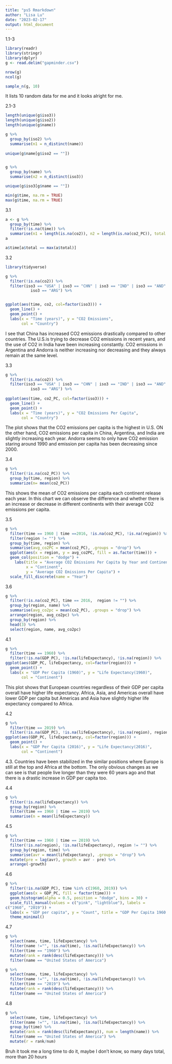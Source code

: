 ```yaml
---
title: "ps5 Rmarkdown"
author: "Lisa Lu"
date: "2023-02-17"
output: html_document
---
```

1.1-3
```r
library(readr)
library(stringr)
library(dplyr)
g <- read.delim("gapminder.csv")

nrow(g)
ncol(g)

sample_n(g, 10)
```
It lists 10 random data for me and it looks alright for me.

2.1-3
```r
length(unique(g$iso3))
length(unique(g$iso2))
length(unique(g$name))

g %>% 
  group_by(iso2) %>% 
  summarise(n1 = n_distinct(name))
  
unique(g$name[g$iso2 == ""])


g %>% 
  group_by(name) %>% 
  summarise(n2 = n_distinct(iso3))

unique(g$iso3[g$name == ""])

min(g$time, na.rm = TRUE)
max(g$time, na.rm = TRUE)
```

3.1
```r
a <- g %>% 
  group_by(time) %>% 
  filter(!is.na(time)) %>%
  summarise(n1 = length(is.na(co2)), n2 = length(is.na(co2_PC)), total = n1+n2)
a

a$time[a$total == max(a$total)]


```

3.2
```r
library(tidyverse)

g %>% 
  filter(!is.na(co2)) %>% 
  filter(iso3 == "USA" | iso3 == "CHN" | iso3 == "IND" | iso3 == "AND" |
           iso3 == "ARG") %>% 


ggplot(aes(time, co2, col=factor(iso3))) +
  geom_line() +
  geom_point() + 
  labs(x = "Time (years)", y = "CO2 Emissions", 
       col = "Country")
```

I see that China has increased CO2 emissions drastically compared to other countries. The U.S.is trying to decrease CO2 emissions in recent years, and the use of CO2 in India have been increasing constantly. CO2 emissions in Argentina and Andorra is neither increasing nor decreasing and they always remain at the same level.

3.3
```r
g %>% 
  filter(!is.na(co2)) %>% 
  filter(iso3 == "USA" | iso3 == "CHN" | iso3 == "IND" | iso3 == "AND" |
           iso3 == "ARG") %>%
  
ggplot(aes(time, co2_PC, col=factor(iso3))) +
  geom_line() +
  geom_point() + 
  labs(x = "Time (years)", y = "CO2 Emissions Per Capita", 
       col = "Country")
```

The plot shows that the CO2 emissions per capita is the highest in U.S. ON the other hand, CO2 emissions per capita in China, Argentina, and India are slightly increasing each year. Andorra seems to only have CO2 emission staring around 1990 and emission per capita has been decreasing since 2000. 

3.4
```r
g %>% 
  filter(!is.na(co2_PC)) %>% 
  group_by(time, region) %>% 
  summarize(n= mean(co2_PC))

```
This shows the mean of CO2 emissions per capita each continent release each year. In this chart we can observe the difference and whether there is an increase or decrease in different continents with their average CO2 emissions per capita.

3.5
```r
g %>% 
  filter(time == 1960 | time ==2016, !is.na(co2_PC), !is.na(region)) %>% 
  filter(region != "") %>% 
  group_by(time, region) %>% 
  summarise(avg_co2PC = mean(co2_PC), .groups = "drop") %>% 
  ggplot(aes(x = region, y = avg_co2PC, fill = as.factor(time))) +
  geom_col(position = "dodge") +
    labs(title = "Average CO2 Emissions Per Capita by Year and Contineny",
         x = "Continent",
         y = "Average CO2 Emissions Per Capita") +
  scale_fill_discrete(name = "Year")
```

3.6
```r
g %>% 
  filter(!is.na(co2_PC), time == 2016,  region != "") %>% 
  group_by(region, name) %>% 
  summarise(avg_co2pc = mean(co2_PC), .groups = "drop") %>% 
  arrange(region, avg_co2pc) %>% 
  group_by(region) %>% 
  head(3) %>% 
  select(region, name, avg_co2pc)
```





4.1
```r
g %>% 
  filter(time == 1960) %>% 
  filter(!is.na(GDP_PC), !is.na(lifeExpectancy), !is.na(region)) %>% 
ggplot(aes(GDP_PC, lifeExpectancy, col=factor(region))) +
  geom_point() +
  labs(x = "GDP Per Capita (1960)", y = "Life Expectancy(1960)",
       col = "Continent")
```
This plot shows that European countries regardless of their GDP per capita overall have higher life expectancy. Africa, Asia, and Americas overall have lower GDP per capita but Americas and Asia have slightly higher life expectancy compared to Africa.

4.2
```r
g %>% 
  filter(time == 2019) %>% 
  filter(!is.na(GDP_PC), !is.na(lifeExpectancy), !is.na(region), region != "") %>% 
ggplot(aes(GDP_PC, lifeExpectancy, col=factor(region))) +
  geom_point() +
  labs(x = "GDP Per Capita (2016)", y = "Life Expectancy(2016)",
       col = "Continent")
```

4.3. Countries have been stabilized in the similar positions where Europe is still at the top and Africa at the bottom. The only obvious changes as we can see is that people live longer than they were 60 years ago and that there is a drastic increase in GDP per capita too.


4.4
```r
g %>% 
  filter(!is.na(lifeExpectancy)) %>% 
  group_by(region) %>% 
  filter(time == 1960 | time == 2019) %>% 
  summarise(n = mean(lifeExpectancy))
```

4.5
```r
g %>% 
  filter(time == 1960 | time == 2019) %>% 
  filter(!is.na(region), !is.na(lifeExpectancy), region != "") %>%
  group_by(region, time) %>% 
  summarise(avr = mean(lifeExpectancy), .groups = "drop") %>% 
  mutate(pre = lag(avr), growth = avr - pre) %>%  
  arrange(-growth)
```

4.6
```r
g %>% 
  filter(!is.na(GDP_PC), time %in% c(1960, 2019)) %>% 
  ggplot(aes(x = GDP_PC, fill = factor(time))) +
  geom_histogram(alpha = 0.5, position = "dodge", bins = 30) +
  scale_fill_manual(values = c("pink", "lightblue"), labels =
c("1960", "2019")) +
  labs(x = "GDP per capita", y = "Count", title = "GDP Per Capita 1960 and 2019") +
  theme_minimal()
```

4.7
```r
g %>% 
  select(name, time, lifeExpectancy) %>% 
  filter(name !="", !is.na(time), !is.na(lifeExpectancy)) %>% 
  filter(time == "1960") %>% 
  mutate(rank = rank(desc(lifeExpectancy))) %>% 
  filter(name == "United States of America")

g %>% 
  select(name, time, lifeExpectancy) %>% 
  filter(name !="", !is.na(time), !is.na(lifeExpectancy)) %>% 
  filter(time == "2019") %>% 
  mutate(rank = rank(desc(lifeExpectancy))) %>% 
  filter(name == "United States of America")
```

4.8
```r
g %>% 
  select(name, time, lifeExpectancy) %>% 
  filter(name !="", !is.na(time), !is.na(lifeExpectancy)) %>% 
  group_by(time) %>% 
  mutate(rank = rank(desc(lifeExpectancy)), num = length(name)) %>% 
  filter(name == "United States of America") %>% 
  mutate(r = rank/num)
```

Bruh it took me a long time to do it, maybe I don't know, so many days total, more than 20 hours